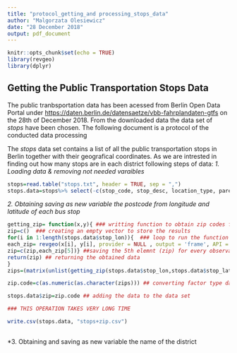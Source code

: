 ```yaml
---
title: "protocol_getting_and processing_stops_data"
author: "Malgorzata Olesiewicz"
date: "28 December 2018"
output: pdf_document
---
```


```r
knitr::opts_chunk$set(echo = TRUE)
library(revgeo)
library(dplyr)
```

## Getting the Public Transportation Stops Data

The public tranbsportation data has been acessed from Berlin Open Data Portal under <https://daten.berlin.de/datensaetze/vbb-fahrplandaten-gtfs> on the 28th of December 2018. 
From the downloaded data the data set of *stops* have been chosen. The following document is a protocol of the conducted data processing 

The *stops* data set contains a list of all the public transportation stops in Berlin together with their geografical coordinates. As we are intrested in finding out how many stops are in each district following steps of data: 
*1. Loading data & removing not needed varaibles*
```r
stops=read.table("stops.txt", header = TRUE, sep = ",")
stops.data=stops%>% select(-c(stop_code, stop_desc, location_type, parent_station)) ### removing not needed columns
```
*2. Obtaining saving as new variable the postcode from longitude and latitude of each bus stop* 

```r
getting_zip= function(x,y){ ### writting function to obtain zip codes for every bus stop:lontitude and latitude as asrugments
zip=c()  ### creating an empty vector to store the results
for(i in 1:length(stops.data$stop_lon)){  ### loop to run the function for every observation
each_zip= revgeo(x[i], y[i], provider = NULL , output = 'frame', API = NULL, item = 'zip') ## using revgeo package to get zip code for every stop (open street maps as the default option)
zip=c(zip,each_zip[5])} ##saving the 5th elemnt (zip) for every observation and adding it to previouse zips
return(zip) ## returning the obtained data
}
zips=(matrix(unlist(getting_zip(stops.data$stop_lon,stops.data$stop_lat)))) ## running the function and converting the obtained level data into factor type

zip.code=c(as.numeric(as.character(zips))) ## converting factor type data into numeric data and saving it as a vector

stops.data$zip=zip.code ## adding the data to the data set

### THIS OPERATION TAKES VERY LONG TIME

write.csv(stops.data, "stops+zip.csv")
  
```

*3. Obtaining and saving as new variable the name of the district 